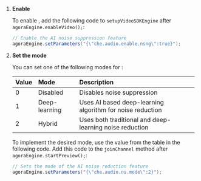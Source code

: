 <PlatformWrapper platform="android">

1. **Enable <Vg k="RTEE_NS" />**

    To enable <Vg k="RTEE_NS" />, add the following code to `setupVideoSDKEngine` after `agoraEngine.enableVideo();`:

    ```java
    // Enable the AI noise suppression feature
    agoraEngine.setParameters("{\"che.audio.enable.nsng\":true}");
    ```

1. **Set the <Vg k="RTEE_NS" /> mode**

    You can set one of the following modes for <Vg k="RTEE_NS" />:

    | Value | Mode  | Description |
    |:-----|:----|:------------|
    | 0 | Disabled | Disables noise suppression |
    | 1 | Deep-learning | Uses AI based deep-learning algorithm for noise reduction |
    | 2 | Hybrid | Uses both traditional and deep-learning noise reduction |

    To implement the desired mode, use the value from the table in the following code. Add this code to the `joinChannel` method after `agoraEngine.startPreview();`:

    ```java
    // Sets the mode of the AI noise reduction feature 
    agoraEngine.setParameters("{\"che.audio.ns.mode\":2}"); 
    ```

</PlatformWrapper>
